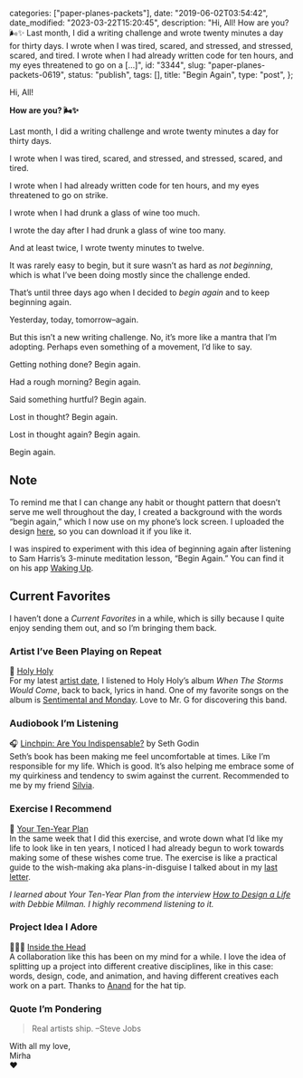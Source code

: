 
  categories: ["paper-planes-packets"],
  date: "2019-06-02T03:54:42",
  date_modified: "2023-03-22T15:20:45",
  description:
    "Hi, All! How are you? 🌬✨ Last month, I did a writing challenge and wrote twenty minutes a day for thirty days. I wrote when I was tired, scared, and stressed, and stressed, scared, and tired. I wrote when I had already written code for ten hours, and my eyes threatened to go on a […]",
  id: "3344",
  slug: "paper-planes-packets-0619",
  status: "publish",
  tags: [],
  title: "Begin Again",
  type: "post",
};


Hi, All!

**How are you? 🌬✨**

Last month, I did a writing challenge and wrote twenty minutes a day for thirty days.

I wrote when I was tired, scared, and stressed, and stressed, scared, and tired.

I wrote when I had already written code for ten hours, and my eyes threatened to go on strike.

I wrote when I had drunk a glass of wine too much.

I wrote the day after I had drunk a glass of wine too many.

And at least twice, I wrote twenty minutes to twelve.

It was rarely easy to begin, but it sure wasn’t as hard as _not beginning_, which is what I’ve been doing mostly since the challenge ended.

That’s until three days ago when I decided to _begin again_ and to keep beginning again.

Yesterday, today, tomorrow–again.

But this isn’t a new writing challenge. No, it’s more like a mantra that I’m adopting. Perhaps even something of a movement, I’d like to say.

Getting nothing done? Begin again.

Had a rough morning? Begin again.

Said something hurtful? Begin again.

Lost in thought? Begin again.

Lost in thought again? Begin again.

Begin again.

## Note

To remind me that I can change any habit or thought pattern that doesn’t serve me well throughout the day, I created a background with the words “begin again,” which I now use on my phone’s lock screen. I uploaded the design [here](/dropbox#begin-again), so you can download it if you like it.

I was inspired to experiment with this idea of beginning again after listening to Sam Harris’s 3-minute meditation lesson, “Begin Again.” You can find it on his app [Waking Up](/posts/favorite-things-2018/#waking-up).

## Current Favorites

I haven’t done a _Current Favorites_ in a while, which is silly because I quite enjoy sending them out, and so I’m bringing them back.

### Artist I’ve Been Playing on Repeat

🎸 [Holy Holy](http://www.holyholymusic.com/)\
For my latest [artist date](/letters/paper-planes-packets-1018/), I listened to Holy Holy’s album _When The Storms Would Come_, back to back, lyrics in hand. One of my favorite songs on the album is [Sentimental and Monday](https://open.spotify.com/track/6xdh62JnY2iQcWkIOcftt1?si=9Fb5TZDmQGy-KcwDzR6U8w). Love to Mr. G for discovering this band.

### Audiobook I’m Listening

🎧 [Linchpin: Are You Indispensable?](https://www.amazon.com/dp/1591844096/) by Seth Godin\
Seth’s book has been making me feel uncomfortable at times. Like I’m responsible for my life. Which is good. It’s also helping me embrace some of my quirkiness and tendency to swim against the current. Recommended to me by my friend [Silvia](http://silviafalcomer.com).

### Exercise I Recommend

🔮 [Your Ten-Year Plan](https://yourtenyearplan.com/)\
In the same week that I did this exercise, and wrote down what I’d like my life to look like in ten years, I noticed I had already begun to work towards making some of these wishes come true. The exercise is like a practical guide to the wish-making aka plans-in-disguise I talked about in my [last letter](/letters/paper-planes-packets-0519/).

_I learned about Your Ten-Year Plan from the interview [How to Design a Life](http://fourhourworkweek.com/2017/01/12/how-to-design-a-life-debbie-millman/) with Debbie Milman. I highly recommend listening to it._

### Project Idea I Adore

👩🏻‍🎨 [Inside the Head](https://insidethehead.co/)\
A collaboration like this has been on my mind for a while. I love the idea of splitting up a project into different creative disciplines, like in this case: words, design, code, and animation, and having different creatives each work on a part. Thanks to [Anand](https://www.anandupender.com/) for the hat tip.

### Quote I’m Pondering

> Real artists ship. –Steve Jobs

With all my love,\
Mirha\
❤️
